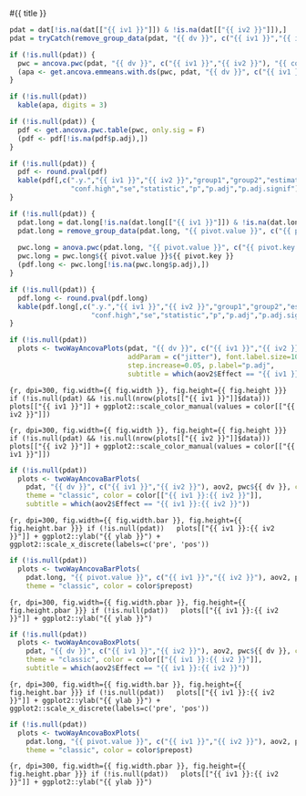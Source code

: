 

#{{ title }}

```{r, include=FALSE}
pdat = dat[!is.na(dat[["{{ iv1 }}"]]) & !is.na(dat[["{{ iv2 }}"]]),]
pdat = tryCatch(remove_group_data(pdat, "{{ dv }}", c("{{ iv1 }}","{{ iv2 }}")), error = function(e) NULL)

if (!is.null(pdat)) {
  pwc = ancova.pwc(pdat, "{{ dv }}", c("{{ iv1 }}","{{ iv2 }}"), "{{ covar }}", pwc.covar=T)
  (apa <- get.ancova.emmeans.with.ds(pwc, pdat, "{{ dv }}", c("{{ iv1 }}","{{ iv2 }}"), "apa-format", covar = "{{ covar }}"))
}
```

```{r, echo=FALSE, purl=FALSE}
if (!is.null(pdat))
  kable(apa, digits = 3)
```

```{r, include=FALSE}
if (!is.null(pdat)) {
  pdf <- get.ancova.pwc.table(pwc, only.sig = F)
  (pdf <- pdf[!is.na(pdf$p.adj),])
}
```

```{r, echo=FALSE, purl=FALSE}
if (!is.null(pdat)) {
  pdf <- round.pval(pdf)
  kable(pdf[,c(".y.","{{ iv1 }}","{{ iv2 }}","group1","group2","estimate","conf.low",
               "conf.high","se","statistic","p","p.adj","p.adj.signif")], digits = 3)
}
```


```{r, include=FALSE}
if (!is.null(pdat)) {
  pdat.long = dat.long[!is.na(dat.long[["{{ iv1 }}"]]) & !is.na(dat.long[["{{ iv2 }}"]]),]
  pdat.long = remove_group_data(pdat.long, "{{ pivot.value }}", c("{{ pivot.key }}","{{ iv1 }}","{{ iv2 }}"))
  
  pwc.long = anova.pwc(pdat.long, "{{ pivot.value }}", c("{{ pivot.key }}","{{ iv1 }}","{{ iv2 }}"))
  pwc.long = pwc.long${{ pivot.value }}${{ pivot.key }}
  (pdf.long <- pwc.long[!is.na(pwc.long$p.adj),])
}
```

```{r, echo=FALSE, purl=FALSE}
if (!is.null(pdat)) {
  pdf.long <- round.pval(pdf.long)
  kable(pdf.long[,c(".y.","{{ iv1 }}","{{ iv2 }}","group1","group2","estimate","conf.low",
                    "conf.high","se","statistic","p","p.adj","p.adj.signif")], digits = 3)
}
```

```{r}
if (!is.null(pdat))
  plots <- twoWayAncovaPlots(pdat, "{{ dv }}", c("{{ iv1 }}","{{ iv2 }}"), aov2, pwc${{ dv }},
                             addParam = c("jitter"), font.label.size=10,
                             step.increase=0.05, p.label="p.adj",
                             subtitle = which(aov2$Effect == "{{ iv1 }}:{{ iv2 }}"))
```

```{r, dpi=300, fig.width={{ fig.width }}, fig.height={{ fig.height }}}
if (!is.null(pdat) && !is.null(nrow(plots[["{{ iv1 }}"]]$data)))
  plots[["{{ iv1 }}"]] + ggplot2::scale_color_manual(values = color[["{{ iv2 }}"]])
```

```{r, dpi=300, fig.width={{ fig.width }}, fig.height={{ fig.height }}}
if (!is.null(pdat) && !is.null(nrow(plots[["{{ iv2 }}"]]$data)))
  plots[["{{ iv2 }}"]] + ggplot2::scale_color_manual(values = color[["{{ iv1 }}"]])
```

```{r}
if (!is.null(pdat))
  plots <- twoWayAncovaBarPlots(
    pdat, "{{ dv }}", c("{{ iv1 }}","{{ iv2 }}"), aov2, pwc${{ dv }}, covar = "{{ covar }}",
    theme = "classic", color = color[["{{ iv1 }}:{{ iv2 }}"]],
    subtitle = which(aov2$Effect == "{{ iv1 }}:{{ iv2 }}"))
```

```{r, dpi=300, fig.width={{ fig.width.bar }}, fig.height={{ fig.height.bar }}}
if (!is.null(pdat))
  plots[["{{ iv1 }}:{{ iv2 }}"]] + ggplot2::ylab("{{ ylab }}") + ggplot2::scale_x_discrete(labels=c('pre', 'pos'))
```

```{r}
if (!is.null(pdat))
  plots <- twoWayAncovaBarPlots(
    pdat.long, "{{ pivot.value }}", c("{{ iv1 }}","{{ iv2 }}"), aov2, pwc.long, pre.post = "{{ pivot.key }}",
    theme = "classic", color = color$prepost)
```

```{r, dpi=300, fig.width={{ fig.width.pbar }}, fig.height={{ fig.height.pbar }}}
if (!is.null(pdat))
  plots[["{{ iv1 }}:{{ iv2 }}"]] + ggplot2::ylab("{{ ylab }}")
```


```{r}
if (!is.null(pdat))
  plots <- twoWayAncovaBoxPlots(
    pdat, "{{ dv }}", c("{{ iv1 }}","{{ iv2 }}"), aov2, pwc${{ dv }}, covar = "{{ covar }}",
    theme = "classic", color = color[["{{ iv1 }}:{{ iv2 }}"]],
    subtitle = which(aov2$Effect == "{{ iv1 }}:{{ iv2 }}"))
```

```{r, dpi=300, fig.width={{ fig.width.bar }}, fig.height={{ fig.height.bar }}}
if (!is.null(pdat))
  plots[["{{ iv1 }}:{{ iv2 }}"]] + ggplot2::ylab("{{ ylab }}") + ggplot2::scale_x_discrete(labels=c('pre', 'pos'))
```

```{r}
if (!is.null(pdat))
  plots <- twoWayAncovaBoxPlots(
    pdat.long, "{{ pivot.value }}", c("{{ iv1 }}","{{ iv2 }}"), aov2, pwc.long, pre.post = "{{ pivot.key }}",
    theme = "classic", color = color$prepost)
```

```{r, dpi=300, fig.width={{ fig.width.pbar }}, fig.height={{ fig.height.pbar }}}
if (!is.null(pdat))
  plots[["{{ iv1 }}:{{ iv2 }}"]] + ggplot2::ylab("{{ ylab }}")
```


